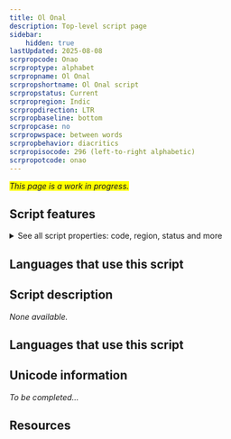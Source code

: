 ```yaml
---
title: Ol Onal
description: Top-level script page
sidebar:
    hidden: true
lastUpdated: 2025-08-08
scrpropcode: Onao
scrproptype: alphabet
scrpropname: Ol Onal
scrpropshortname: Ol Onal script
scrpropstatus: Current
scrpropregion: Indic
scrpropdirection: LTR
scrpropbaseline: bottom
scrpropcase: no
scrpropwspace: between words
scrpropbehavior: diacritics
scrpropisocode: 296 (left-to-right alphabetic)
scrpropotcode: onao
---
```


<span style='background-color:yellow'>_This page is a work in progress._</span>


## Script features

<details>
<summary> See all script properties: code, region, status and more</summary>
<ScriptInfo />
</details>

## Languages that use this script

<WsList script='Onao' wsMax='5' />

## Script description

_None available._

## Languages that use this script

<WsList script='Onao' wsMax='5' />

## Unicode information

_To be completed..._

## Resources

<ScriptResources detailSummary='seemore' />


